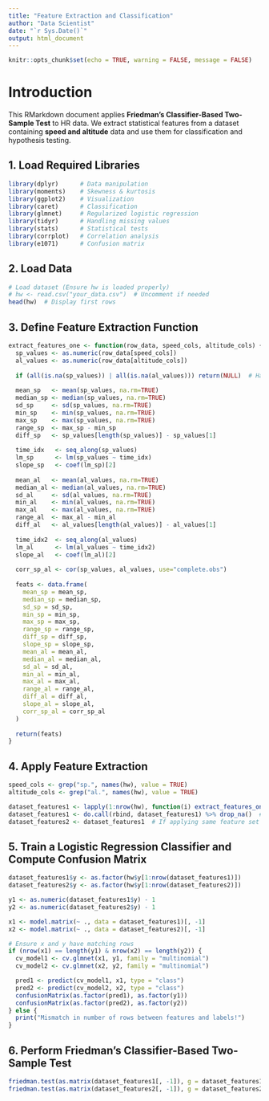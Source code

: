 ```yaml
---
title: "Feature Extraction and Classification"
author: "Data Scientist"
date: "`r Sys.Date()`"
output: html_document
---
```


```r
knitr::opts_chunk$set(echo = TRUE, warning = FALSE, message = FALSE)
```

# **Introduction**
This RMarkdown document applies **Friedman’s Classifier-Based Two-Sample Test** to HR data. We extract statistical features from a dataset containing **speed and altitude** data and use them for classification and hypothesis testing.

## **1. Load Required Libraries**
```r
library(dplyr)      # Data manipulation
library(moments)    # Skewness & kurtosis
library(ggplot2)    # Visualization
library(caret)      # Classification
library(glmnet)     # Regularized logistic regression
library(tidyr)      # Handling missing values
library(stats)      # Statistical tests
library(corrplot)   # Correlation analysis
library(e1071)      # Confusion matrix
```

## **2. Load Data**
```r
# Load dataset (Ensure hw is loaded properly)
# hw <- read.csv("your_data.csv")  # Uncomment if needed
head(hw)  # Display first rows
```

## **3. Define Feature Extraction Function**
```r
extract_features_one <- function(row_data, speed_cols, altitude_cols) {
  sp_values <- as.numeric(row_data[speed_cols])
  al_values <- as.numeric(row_data[altitude_cols])
  
  if (all(is.na(sp_values)) | all(is.na(al_values))) return(NULL)  # Handle NA rows
  
  mean_sp   <- mean(sp_values, na.rm=TRUE)
  median_sp <- median(sp_values, na.rm=TRUE)
  sd_sp     <- sd(sp_values, na.rm=TRUE)
  min_sp    <- min(sp_values, na.rm=TRUE)
  max_sp    <- max(sp_values, na.rm=TRUE)
  range_sp  <- max_sp - min_sp
  diff_sp   <- sp_values[length(sp_values)] - sp_values[1]
  
  time_idx   <- seq_along(sp_values)
  lm_sp      <- lm(sp_values ~ time_idx)
  slope_sp   <- coef(lm_sp)[2]  
  
  mean_al   <- mean(al_values, na.rm=TRUE)
  median_al <- median(al_values, na.rm=TRUE)
  sd_al     <- sd(al_values, na.rm=TRUE)
  min_al    <- min(al_values, na.rm=TRUE)
  max_al    <- max(al_values, na.rm=TRUE)
  range_al  <- max_al - min_al
  diff_al   <- al_values[length(al_values)] - al_values[1]
  
  time_idx2  <- seq_along(al_values)
  lm_al      <- lm(al_values ~ time_idx2)
  slope_al   <- coef(lm_al)[2]
  
  corr_sp_al <- cor(sp_values, al_values, use="complete.obs")
  
  feats <- data.frame(
    mean_sp = mean_sp,
    median_sp = median_sp,
    sd_sp = sd_sp,
    min_sp = min_sp,
    max_sp = max_sp,
    range_sp = range_sp,
    diff_sp = diff_sp,
    slope_sp = slope_sp,
    mean_al = mean_al,
    median_al = median_al,
    sd_al = sd_al,
    min_al = min_al,
    max_al = max_al,
    range_al = range_al,
    diff_al = diff_al,
    slope_al = slope_al,
    corr_sp_al = corr_sp_al
  )
  
  return(feats)
}
```

## **4. Apply Feature Extraction**
```r
speed_cols <- grep("sp.", names(hw), value = TRUE)
altitude_cols <- grep("al.", names(hw), value = TRUE)

dataset_features1 <- lapply(1:nrow(hw), function(i) extract_features_one(hw[i, ], speed_cols, altitude_cols))
dataset_features1 <- do.call(rbind, dataset_features1) %>% drop_na()  # Remove any NA rows
dataset_features2 <- dataset_features1  # If applying same feature set
```

## **5. Train a Logistic Regression Classifier and Compute Confusion Matrix**
```r
dataset_features1$y <- as.factor(hw$y[1:nrow(dataset_features1)])
dataset_features2$y <- as.factor(hw$y[1:nrow(dataset_features2)])

y1 <- as.numeric(dataset_features1$y) - 1
y2 <- as.numeric(dataset_features2$y) - 1

x1 <- model.matrix(~ ., data = dataset_features1)[, -1]
x2 <- model.matrix(~ ., data = dataset_features2)[, -1]

# Ensure x and y have matching rows
if (nrow(x1) == length(y1) & nrow(x2) == length(y2)) {
  cv_model1 <- cv.glmnet(x1, y1, family = "multinomial")
  cv_model2 <- cv.glmnet(x2, y2, family = "multinomial")

  pred1 <- predict(cv_model1, x1, type = "class")
  pred2 <- predict(cv_model2, x2, type = "class")
  confusionMatrix(as.factor(pred1), as.factor(y1))
  confusionMatrix(as.factor(pred2), as.factor(y2))
} else {
  print("Mismatch in number of rows between features and labels!")
}
```

## **6. Perform Friedman’s Classifier-Based Two-Sample Test**
```r
friedman.test(as.matrix(dataset_features1[, -1]), g = dataset_features1$y)
friedman.test(as.matrix(dataset_features2[, -1]), g = dataset_features2$y)
```
